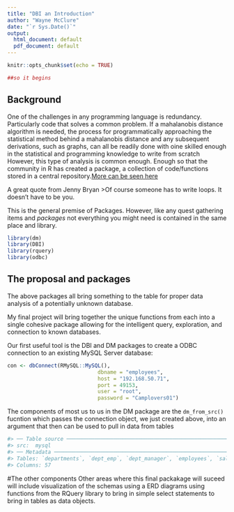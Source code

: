 ---
title: "DBI an Introduction"
author: "Wayne McClure"
date: "`r Sys.Date()`"
output:
  html_document: default
  pdf_document: default
---

```{r setup, include=FALSE}
knitr::opts_chunk$set(echo = TRUE)

##so it begins

```

## Background 

One of the challenges in any programming language is redundancy. Particularly code that solves a common problem. If a mahalanobis distance algorithm is needed, the process for programmatically approaching the statistical method behind a mahalanobis distance and any subsequent derivations, such as graphs, can all be readily done with oine skilled enough in the statistical and programming knowledge to write from scratch
However, this type of analysis is common enough. Enough so that the community in R has created a package, a collection of code/functions stored in a central repository.[More can be seen here](https://www.tutorialspoint.com/r/r_packages.htm)

A great quote from Jenny Bryan
>Of course someone has to write loops. It doesn’t have to be you.

This is the general premise of Packages. However, like any quest gathering items and *packages* not everything you might need is contained in the same place and library.

```{r libraries}
library(dm)
library(DBI)
library(rquery)
library(odbc)
```

## The proposal and packages

The above packages all bring something to the table for proper data analysis of a potentially unknown database. 

My final project will bring together the unique functions from each into a single cohesive package allowing for the intelligent query, exploration, and connection to known databases.

Our first useful tool is the DBI and DM packages to create a ODBC connection to an existing MySQL Server database:

```{r, echo=TRUE}

con <- dbConnect(RMySQL::MySQL(), 
                             dbname = "employees", 
                             host = "192.168.50.71", 
                             port = 49153,
                             user = "root",
                             password = "Camplovers01")


```

The components of most us to us in the DM package are the `dm_from_src()` fucntion which passes the connection object, we just created above, into an argument that then can be used to pull in data from tables
```{r, echo=TRUE}
#> ── Table source ───────────────────────────────────────────────────────────
#> src:  mysql  
#> ── Metadata ───────────────────────────────────────────────────────────────
#> Tables: `departments`, `dept_emp`, `dept_manager`, `employees`, `salaries`, … (6 total)
#> Columns: 57

```


#The other components
Other areas where this final packakage will suceed will include visualization of the schemas using a ERD diagrams using functions from the RQuery library to bring in simple select statements to bring in tables as data objects.